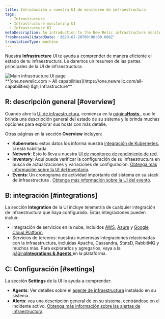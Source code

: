 ```yaml
---
title: Introducción a nuestra UI de monitoreo de infraestructura
tags:
  - Infrastructure
  - Infrastructure monitoring UI
  - Infrastructure UI
metaDescription: An introduction to the New Relic infrastructure monitoring UI pages.
freshnessValidatedDate: '2023-07-20T00:00:00.000Z'
translationType: machine
---
```


Nuestra <DNT>**Infrastructure**</DNT> UI te ayuda a comprender de manera eficiente el estado de tu infraestructura. Le daremos un resumen de las partes principales de la UI de infraestructura.

<img title="Main infrastructure UI page" alt="Main infrastructure UI page" src="/images/infrastructure_screenshot-full_infrastructure-main-ui.webp" />

<figcaption>
  <DNT>
    **[one.newrelic.com &gt; All capabilities](https://one.newrelic.com/all-capabilities) &amp;gt; Infrastructure**
  </DNT>
</figcaption>

## R: descripción general [#overview]

Cuando abre la [UI de infraestructura](https://one.newrelic.com/infra/infrastructure/hosts), comienza en la [página<DNT>**Hosts**</DNT> ](/docs/infrastructure/infrastructure-ui-pages/infra-hosts-ui-page), que le brinda una descripción general del estado de su sistema y le brinda muchas opciones para explorar sus hosts con más detalle.

Otras páginas en la sección <DNT>**Overview**</DNT> incluyen:

* <DNT>**Kubernetes**</DNT>: estos datos los informa nuestra [integración de Kubernetes](/docs/kubernetes-pixie/kubernetes-integration/get-started/introduction-kubernetes-integration), si está habilitada.
* <DNT>**Network**</DNT>: Esto lo lleva a nuestra [UI de monitoreo de rendimiento de red](/docs/network-performance-monitoring/get-started/npm-introduction).
* <DNT>**Inventory**</DNT>: Aquí puede verificar la configuración de su infraestructura en busca de actualizaciones y variaciones de configuración. [Obtenga más información sobre la UI del inventario](/docs/infrastructure/infrastructure-ui-pages/infrastructure-inventory-page-search-your-entire-infrastructure).
* <DNT>**Events**</DNT>: Un cronograma de actividad importante del sistema en su stack de infraestructura . [Obtenga más información sobre la UI del evento](/docs/infrastructure/infrastructure-ui-pages/infrastructure-events-page-live-feed-every-config-change).

## B: integración [#integrations]

La sección <DNT>**Integration**</DNT> de la UI incluye telemetría de cualquier integración de infraestructura que haya configurado. Estas integraciones pueden incluir:

* integración de servicios en la nube, incluidos [AWS](/docs/infrastructure/amazon-integrations/get-started/introduction-aws-integrations), [Azure](/docs/infrastructure/microsoft-azure-integrations/get-started/introduction-azure-monitoring-integrations) y [Google Cloud Platform](/docs/infrastructure/google-cloud-platform-integrations/get-started/introduction-google-cloud-platform-integrations)
* Servicios de terceros: nuestras numerosas integraciones relacionadas con la infraestructura, incluidas Apache, Cassandra, StatsD, RabbitMQ y muchos más. Para explorarlos y agregarlos, vaya a la [página<DNT>**Integrations &amp; Agents**</DNT> ](https://newrelic.com/instant-observability?category=infrastructure-and-os)en la plataforma.

## C: Configuración [#settings]

La sección <DNT>**Settings**</DNT> de la UI le ayuda a comprender:

* <DNT>**Agents**</DNT>: Ver detalles sobre el [agente de infraestructura](/docs/infrastructure/install-infrastructure-agent/get-started/install-infrastructure-agent) instalado en su sistema.
* <DNT>**Alerts**</DNT>: vea una descripción general de <InlinePopover type="alerts" />en su sistema, centrándose en el incidente activo. [Obtenga más información sobre las alertas de infraestructura](/docs/infrastructure/new-relic-infrastructure/infrastructure-alert-conditions/infrastructure-alerts-add-edit-or-view-host-alert-information).